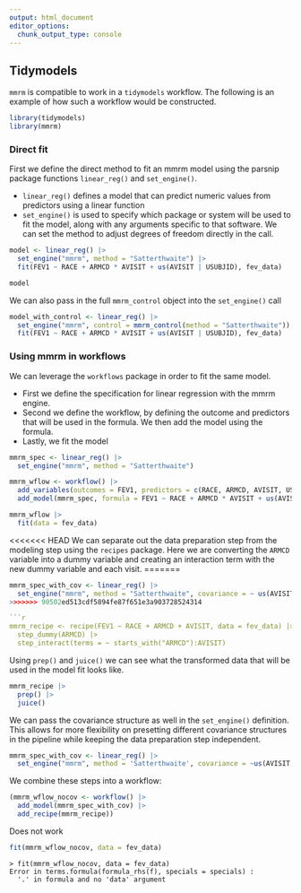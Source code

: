 ```yaml
---
output: html_document
editor_options: 
  chunk_output_type: console
---
```

## Tidymodels

`mmrm` is compatible to work in a `tidymodels` workflow. The following is an example of how such a workflow would be constructed.

```r
library(tidymodels)
library(mmrm)
```

### Direct fit

First we define the direct method to fit an mmrm model using the parsnip package functions `linear_reg()` and `set_engine()`.

- `linear_reg()` defines a model that can predict numeric values from predictors using a linear function
- `set_engine()` is used to specify which package or system will be used to fit the model, along with any arguments specific to that software. We can set the method to adjust degrees of freedom directly in the call.
  
```r
model <- linear_reg() |>
  set_engine("mmrm", method = "Satterthwaite") |>
  fit(FEV1 ~ RACE + ARMCD * AVISIT + us(AVISIT | USUBJID), fev_data)
```

```r
model
```

We can also pass in the full `mmrm_control` object into the `set_engine()` call

```r
model_with_control <- linear_reg() |>
  set_engine("mmrm", control = mmrm_control(method = "Satterthwaite")) |>
  fit(FEV1 ~ RACE + ARMCD * AVISIT + us(AVISIT | USUBJID), fev_data)
```

### Using mmrm in workflows

We can leverage the `workflows` package in order to fit the same model.

- First we define the specification for linear regression with the mmrm engine.
- Second we define the workflow, by defining the outcome and predictors that will be used in the formula. We then add the model using the formula.
- Lastly, we fit the model

```r
mmrm_spec <- linear_reg() |>
  set_engine("mmrm", method = "Satterthwaite")

mmrm_wflow <- workflow() |>
  add_variables(outcomes = FEV1, predictors = c(RACE, ARMCD, AVISIT, USUBJID)) |>
  add_model(mmrm_spec, formula = FEV1 ~ RACE + ARMCD * AVISIT + us(AVISIT | USUBJID))

mmrm_wflow |>
  fit(data = fev_data)
```

<<<<<<< HEAD
We can separate out the data preparation step from the modeling step using the `recipes` package. Here we are converting the `ARMCD` variable into a dummy variable and creating an interaction term with the new dummy variable and each visit. 
=======
```r
mmrm_spec_with_cov <- linear_reg() |>
  set_engine("mmrm", method = "Satterthwaite", covariance = ~ us(AVISIT | USUBJID))
>>>>>>> 90502ed513cdf5894fe87f651e3a903728524314

```r
mmrm_recipe <- recipe(FEV1 ~ RACE + ARMCD + AVISIT, data = fev_data) |>
  step_dummy(ARMCD) |>
  step_interact(terms = ~ starts_with("ARMCD"):AVISIT)
```

Using `prep()` and `juice()` we can see what the transformed data that will be used in the model fit looks like.

```r
mmrm_recipe |>
  prep() |>
  juice()
```

We can pass the covariance structure as well in the `set_engine()` definition. This allows for more flexibility on presetting different covariance structures in the pipeline while keeping the data preparation step independent. 

```r
mmrm_spec_with_cov <- linear_reg() |>
  set_engine("mmrm", method = 'Satterthwaite', covariance = ~us(AVISIT | USUBJID))
```

We combine these steps into a workflow:

```r
(mmrm_wflow_nocov <- workflow() |>
  add_model(mmrm_spec_with_cov) |>
  add_recipe(mmrm_recipe))
```

Does not work
```r
fit(mmrm_wflow_nocov, data = fev_data)
```

```
> fit(mmrm_wflow_nocov, data = fev_data)
Error in terms.formula(formula_rhs(f), specials = specials) : 
  '.' in formula and no 'data' argument
```
